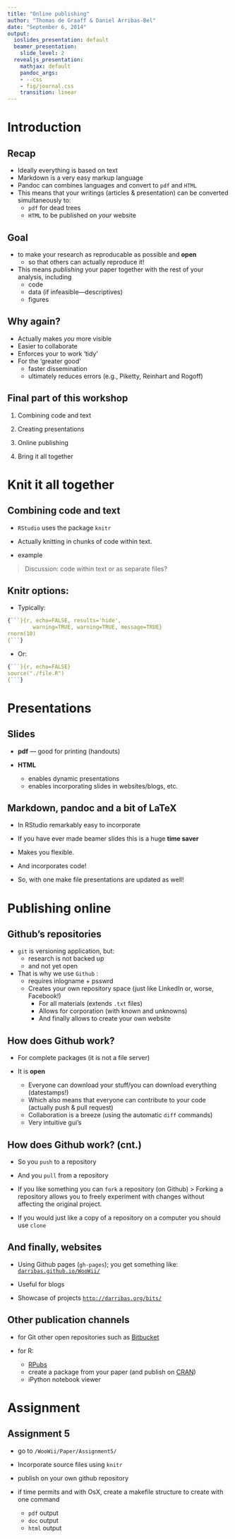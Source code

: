 ```yaml
---
title: "Online publishing"
author: "Thomas de Graaff & Daniel Arribas-Bel"
date: "September 6, 2014"
output:
  ioslides_presentation: default
  beamer_presentation:
    slide_level: 2
  revealjs_presentation:
    mathjax: default
    pandoc_args:
    - --css
    - fig/journal.css
    transition: linear
---
```


# Introduction

## Recap

- Ideally everything is based on text
- Markdown is a very easy markup language
- Pandoc can combines languages and convert to `pdf` and `HTML`
- This means that your writings (articles & presentation) can be converted simultaneously to:
    + `pdf` for dead trees
    + `HTML` to be published on *your* website
    
## Goal

- to make your research as reproducable as possible and **open**
    - so that others can actually reproduce it!
    
- This means *publishing* your paper together with the rest of your analysis, including
    - code
    - data (if infeasible---descriptives)
    - figures

## Why again?

- Actually makes *you* more visible
- Easier to collaborate
- Enforces your to work 'tidy'
- For the 'greater good'
    - faster dissemination
    - ultimately reduces errors (e.g., Piketty, Reinhart and Rogoff)
    
## Final part of this workshop

1. Combining code and text

2. Creating presentations

3. Online publishing

4. Bring it all together 

# Knit it all together

## Combining code and text

- `RStudio` uses the package `knitr`

- Actually knitting in chunks of code within text. 

- example 

> Discussion: code within text or as separate files?

## Knitr options:

- Typically: 

```r
{```}{r, echo=FALSE, results='hide', 
		warning=TRUE, warning=TRUE, message=TRUE}
rnorm(10)
{```}
```

- Or:

```r
{```}{r, echo=FALSE}
source("./file.R")
{```}
```

# Presentations

## Slides

- **pdf** --- good for printing (handouts)

- **HTML**
    - enables dynamic presentations
    - enables incorporating slides in websites/blogs, etc.

## Markdown, pandoc and a bit of LaTeX 

- In RStudio remarkably easy to incorporate

- If you have ever made beamer slides this is a huge **time saver**

- Makes you flexible. 

- And incorporates code!

- So, with one make file presentations are updated as well!

# Publishing online

## Github's repositories

- `git` is versioning application, but:
    - research is not backed up
    - and not yet open
    
- That is why we use `Github` :
    - requires inlogname + psswrd
    - Creates your own repository space (just like LinkedIn or, worse, Facebook!)
        - For all materials (extends `.txt` files)
        - Allows for corporation (with known and unknowns)
        - And finally allows to create your own website

## How does Github work?

- For complete packages (it is not a file server)

- It is **open**
    - Everyone can download your stuff/you can download everything (datestamps!)
    - Which also means that everyone can contribute to your code (actually push & pull request)
    - Collaboration is a breeze (using the automatic `diff` commands)
    - Very intuitive gui's

## How does Github work? (cnt.)

- So you `push` to a repository 

- And you `pull` from a repository

- If you like something you can `fork` a repository (on Github)
> Forking a repository allows you to freely experiment with changes without affecting the original project.

- If you would just like a copy of a repository on a computer you should use `clone`

## And finally, websites

- Using Github pages (`gh-pages`); you get something like: [`darribas.github.io/WooWii/`](darribas.github.io/WooWii/)

- Useful for blogs

- Showcase of projects [`http://darribas.org/bits/`](http://darribas.org/bits/)


## Other publication channels

- for Git other open repositories such as [Bitbucket](https://bitbucket.org/)

- for R: 
    - [RPubs](https://rpubs.com/)
    - create a package from your paper (and publish on [CRAN](http://cran.r-project.org/))
    - iPython notebook viewer

# Assignment

## Assignment 5

- go to ```/WooWii/Paper/Assignment5/```

- Incorporate source files using `knitr`

- publish on your own github repository

- if time permits and with OsX, create a makefile structure to create with one command
	- `pdf` output
	- `doc` output
	- `html` output
